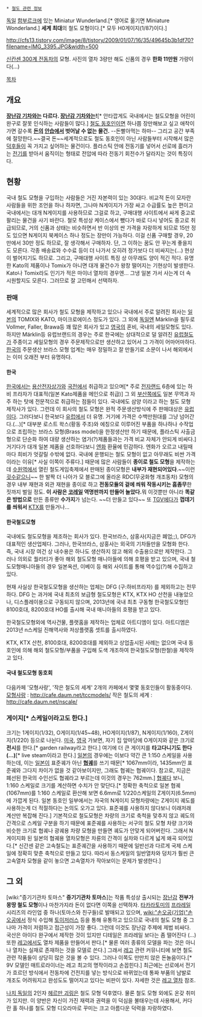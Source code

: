  * [[철도 관련 정보]]

{{{#!HTML
<iframe width="560" height="315" src="http://www.youtube.com/embed/ACkmg3Y64_s" frameborder="0" allowfullscreen></iframe>}}}

[[독일]] [[함부르크]]에 있는 Miniatur Wunderland.[* 영어로 옮기면 Miniature Wonderland.] '''세계 최대'''의 철도 모형이다.[* 모두 H0게이지(1/87)이다.] 

http://cfs13.tistory.com/image/8/tistory/2009/01/07/16/35/49645b3b1df70?filename=IMG_3395.JPG&width=500

[[신칸센 300계 전동차]]의 모형. 사진의 열차 3량만 해도 신품의 경우 '''한화 11만원''' 가량이다(...)


[[목차]]

== 개요 ==
'''[[장난감 기차]]와는 다르다. [[장난감 기차]]와는!'''[* 안타깝게도 국내에서는 철도모형을 어린이 완구로 잘못 인식하는 사람들이 많다.]  [[철도 동호인]]이면 하나쯤 장만해보고 싶고 애착이 가면 갈수록 '''[[돈]]의 [[안습]]에서 벗어날 수 없는 물건.''' --돈빨아먹는 하마-- 그리고 공간 부족에 절망한다.~~결국 돈~~세계적으로도 철도 동호인이 아닌 사람들부터 시작해서 많은 [[덕후]]들이 꼭 가지고 싶어하는 물건이다. 플라스틱 안에 전동기를 넣어서 선로에 흘러가는 [[전기]]를 받아서 움직이는 형태로 전압에 따라 전동기 회전수가 달라지는 것이 특징이다.

== 현황 ==
국내 철도 모형을 구입하는 사람들은 거진 자본력이 있는 30대다. 비교적 돈이 모자란 사람들을 위한 조언을 하나 하자면, 그나마 N게이지가 가장 싸고 수급률도 높은 편이고 국내에서는 대개 N게이지를 사용하므로 그걸로 하고, 구매대행 사이트에서 싸게 중고로 팔리는 물건을 사기 바란다. 철모 특성상 케이스에서 뺐다가 바로 다시 넣어도 중고로 취급되므로, 거의 신품과 상태는 비슷하면서 반 이상의 싼 가격을 자랑하게 되므로 15만 정도 있으면 N게이지 북케이스 하나 정도는 장만이 가능하다. 이걸 신품 구매할 경우, 20만에서 30만 정도 하므로, 잘 생각해서 구매하자. 단, 그 이하는 꿈도 안 꾸는게 좋을지도 모른다. 각종 배송료와 수수료 등이 더 나가서 오히려 정가보다 더 비싸지는(...) 현상이 벌어지기도 하므로. 그리고, 구매대행 사이트 특징 상 아무래도 양이 적긴 적다. 유명한 Kato의 제품이나 Tomix가 아니면 대개 물건수가 왕창 떨어지는 기현상이 발생한다. Kato나 Tomix라도 인기가 적은 마이너 열차의 경우엔... 그냉 일본 가서 사는게 더 속 시원할지도 모른다. 그러므로 잘 고민해서 선택하자.
=== 판매 ===
세계적으로 많은 회사가 철도 모형을 제작하고 있으나 국내에서 주로 알려진 회사는 [[일본]]의 TOMIX와 KATO, 마이크로에이스 정도가 있다. 그 외에 [[독일]]엔 Märklin을 필두로 Vollmer, Faller, Brawa등 꽤 많은 회사가 있고 [[영국]]의 혼비, 국내의 세일모형도 있다. 하지만 Märklin등 유럽브랜드의 경우는 주로 한국에는 상대적으로 덜 알려진 [[유럽]]철도가 주종이고 세일모형의 경우 주문제작으로만 생산하고 있어서 그 가격이 어마어마하다. [[한국]]의 주문생산 브라스 모형 업계는 매우 정밀하고 잘 만들기로 소문이 나서 해외에서는 이미 오래전 부터 유명하다.
==== 한국 ====
[[한국]]에서는 [[용산전자상가]]와 [[국전]]에서 취급하고 있으며[* 주로 [[전자랜드]] 6층에 있는 하비 프라자가 대표적(일본 Kato제품을 메인으로 취급)] 그 외 [[부산]]쪽에도 일본 무역과 자주 하는 탓에 전문적으로 취급하는 점들이 있다. 국내에도 삼양 이라고 하는 철도 모형 제작사가 있다. 그런데 이 회사의 철도 모형은 완적 주문생산방식에 주 판매대상은 [[유럽]]이다. 그러다보니 한국보다 [[유럽]]에서 더 유명. 거기에 가격은 수백만원대를 그냥 넘어간다.(...)[* 대부분 로스트 왁스(황동 주조)와 에칭으로 이루어진 부품을 하나하나 수작업으로 조립하는 브라스 모형(Brass model)을 한정생산만 하기 때문에, 플라스틱 사출금형으로 단순화 하여 대량 생산하는 염가(?)제품들과는 가격 비교 자체가 안되게 비싸다.] 거기다가 대개 일본 제품을 선호하다보니 [[엔]]화 환율에 민감하다. 엔화가 오르고 내릴때마다 희비가 엇갈릴 수밖에 없다. 국내에 운행되는 철도 모형이 없고 아무래도 비싼 가격이라는 이유[* 사실 이쪽이 주류다.] 때문에 많은 사람들이 '''종이로 철도 모형'''을 제작하는데 [[수원역]]에서 열린 철도게임축제에서 판매된 종이모형은 '''내부가 재현되어있다'''.~~이런 [[굇수]]같으니~~ 한 발짝 더 나아가 모 블로그에 올라온 RDC(무궁화형 개조동차) 모형의 경우 내부 재현과 외관 재현을 종이로 하고 '''전동모듈의 겉에 씌워 작동시키는 흠좀무'''한 짓까지 벌일 정도. '''이 사람은 [[코레일]] 역명판까지 만들어 놀았다.'''뭐 이것뿐만 아니라 '''똑같은 방법으로''' 만든 종류만 '''수가지'''가 넘는다. ~~더 만들고 있다~~ 또 [[TGV]]에다가 '''껍데기를 씌워서''' [[KTX]]를 만들거나...

==== 한국철도모형 ====

국내에도 철도모형을 제조하는 회사가 있다. 한국브라스, 삼홍사(지금은 폐업;;), DFG가 대표적인 생산업체다. 그러나, 한국브라스, 삼홍사는 외국의 기차들만을 모형화 한다. 즉, 국내 시장 여건 상 내수용은 하나도 생산하지 않고 해외 수출용으로만 제작한다. 그러나 의외로 퀄리티가 좋아 해외 철도모형 매니아들에 의해 호평을 받고 있으며, 국내 철도모형매니아들의 경우 일본옥션, 이베이 등 해외 사이트를 통해 역수입(?)해 수집하고 있다.

현재 사실상 한국철도모형을 생산하는 업체는 DFG (구:하비프라자) 를 제외하고는 전무하다. DFG 는 과거에 국내 최초의 보급형 철도모형은 KTX, KTX HO 산천을 내놓았으나, 디스플레이용으로 구동되지 않으며, 2013년에 국내 최초 구동형 한국철도모형인 8100호대, 8200호대 HO를 출시해 국내 매니아들의 호평을 받고 있다.  

한국철도모형외에 역사건물, 플랫홈을 제작하는 업체로 아트디엠이 있다. 아트디엠은 2013년 n스케일 진해역사와 저상플랫홈 셋트를 출시하였다.

KTX, KTX 산천, 8100호대, 8200호대를 제외하고 상업출시된 사례는 없으며 국내 동호인에 의해 해외 철도모형/부품을 구입해 도색 개조하여 한국철도모형(한철)을 제작하고 있다. 

==== 국내 철도모형 동호회 ====

다음카페 '모형사랑', '작은 철도의 세계' 2개의 카페에서 몇몇 동호인들이 활동중이다. 
[[모형사랑]] : http://cafe.daum.net/tccmodels/
작은 철도의 세계 : http://cafe.daum.net/nscale/

=== 게이지[* 스케일이라고도 한다.] ===
크기는 1게이지(1/32), O게이지(1/45~48), HO게이지(1/87), N게이지(1/160), Z게이지(1/220) 등으로 나뉜다. [[미국]], [[영국]] 가보면, 자기 집 앞마당에 O게이지와 같은 크기로 '''전시'''를 한다.[* garden railway라고 한다.] 여기에 더 큰 게이지를 '''타고다니기도 한다(...)'''[* live steam이라고 한다.] [[일본]]의 경우에는 이보다 약간 큰 1:150 스케일을 사용하는데, 이는 [[일본]]이 표준궤가 아닌 '''[[협궤]]'''를 쓰기 때문[* 1067mm이라, 1435mm인 표준궤와 그다지 차이가 없을 것 같아보이지만, 그래도 협궤는 협궤이다. 참고로, 지금은 폐선된 한국의 수인선도 협궤라고 부르는데 이것의 경우는 762mm.] [[협궤]]다 보니, 1:160 스케일로 크기를 계산하면 수치가 안 맞단다.[* 정확한 축척으로 일본 협궤(1067mm)를 1:160 스케일로 환산해 보면 6.6mm로 1/220스케일의 Z게이지(6.5mm)에 가깝게 된다. 일본 동호인 일부에서는 자국의 N게이지 모형차량에는 Z게이지 궤도를 사용하는게 더 적절하다는 논의도 오가고 있다. 표준궤를 사용하지 않다보니 이래저래 계산만 복잡해 진다.] 기본적으로 철도모형은 차량의 크기로 축척을 맞추지 않고 궤도의 간격으로 스케일 구분을 하기 때문에 표준궤를 사용하는 서구의 철도 모형 차량 크기와 비슷한 크기로 협궤나 광궤용 차량 모형을 만들면 궤도가 안맞게 되어버린다. 그래서 N게이지화 된 일본의 협궤용 열차모형은 차륜의 간격이 실차와 다르게 넓게 왜곡 되어있다.[* 신간센 같은 고속철도는 표준궤간을 사용하기 때문에 일반선과 다르게 국제 스케일에 정확히 맞춘 축척으로 만들고 있다. 따라서 동스케일의 일반열차와 덩치가 훨씬 큰 고속열차 모형을 같이 놓으면 고속열차가 작아보이는 문제가 발생한다.]

== 그 외 ==
[wiki:"증기기관차 토마스" '''증기기관차 토마스''']는 작품 특성상 출시되는 [[장난감]] '''전부가 몽땅 철도 모형'''이나 마찬가지라 돈이 없다면 이쪽을 선택하자. [[타카라토미]]의 [[프라레일]] 시리즈의 라인업 중 하나(토마스와 친구들)로 발매되고 있으며, [[wiki:"손오공(기업)"손오공]]에서 정식 수입해 [[토이저러스]] 등을 통해 유통하고 있으므로 국내의 철도 모형 중 그나마 가격이 저렴하고 접근성이 가장 좋다. 그런데 이것도 장난감 주제에 제법 비싸다. 
국산은 아이다 완구에서 제작한 것이 있지만 디테일은 프라레일 보다는 좀 떨어진다 (...) 또한 [[레고]]에서도 열차 제품을 만들어서 판다.[* 물론 여러 종류의 모델을 파는 것은 아니나 열차는 실재로 존재하는 것을 모델로 쓴다.] 그래서 [[레고]] 관련 커뮤니티에 보면 철도 관련 작품들이 상당히 많은 것을 볼 수 있다. 그러나 이쪽도 만만치 않은 돈놀음이다.[* 9V 모델인 매트로라이너는 레고 최고의 명작이라고 손꼽힌다.] 최근에는 선로에서 전기가 흐르던 방식에서 전동차에 건전지를 넣는 방식으로 바뀌었는데 통짜 부품의 남발로 개조도 어려워지고 완성도도 떨어지고 있다는 비판이 있다. 자세한 것은 [[레고 열차]] 참조.

[[나치 독일]]의 2인자 [[헤르만 괴링]]은 철도 모형 덕후였다. 물론 철도 모형 외에도 온갖 취미가 있지만. 이 양반은 자신이 가진 재력과 권력을 이 덕심을 불태우는데 사용해서, 커다란 홀 하나를 철도 모형 디오라마로 꾸미는 크고 아름다운 덕력을 자랑하였다.

